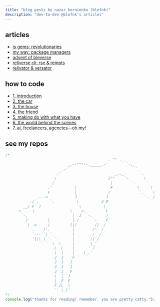 ```yaml
---
title: "blog posts by nazar kornienko (blefnk)"
description: "dev-to-dev @blefnk's articles"
---
```


## articles

- [js gems: revolutionaries](blog/articles/js-gems)
- [my way: package managers](blog/articles/package-managers)
- [advent of bleverse](blog/articles/advent)
- [reliverse cli: rse & rempts](blog/articles/cli)
- [relivator & versator](blog/articles/relivator)

## how to code

- [1. introduction](blog/coding/1-introduction)
- [2. the car](blog/coding/2-the-car)
- [3. the house](blog/coding/3-the-house)
- [4. the friend](blog/coding/4-the-friend)
- [5. making do with what you have](blog/coding/5-making-do)
- [6. the world behind the scenes](blog/coding/6-world-behind)
- [7. ai, freelancers, agencies—oh my!](blog/coding/7-community)

## see my repos

<Cards>
  <Card title="node focused" href="https://github.com/reliverse" />
  <Card title="browser focused" href="https://github.com/blefnk" />
</Cards>

```js
/*
                                              .-""-.__
                            _.--"""--._____.-'        `-._
                         .-'                              `.
                       .'                        _.._       `.
                      /                       J""    `-.      \
                     /                         \        `-.    `.
                   .'          |               F           \     \
                   F           |              /             `.    \
             _.---<_           J             J                `-._/
           ./`.     `.          \          J F
        __/ F  )                 \          \
      <     |                \    >.         L
       `-.                    |  J  `-.      )
         J         |          | /      `-    F
          \  o     /         (|/        //  /
           `.    )'.          |        /'  /
            `---'`\ `.        |        /  /
            '|\\ \ `. `.      |       /( /
               `` `  \  \     |       \_'
                      L  L    |     .' /
                      |  |    |    (_.'
                      J  J    F
                      J  J   J
                      J  J   J 
                      J  J   F 
                      |  |  J  
                      |  F  F  
                      F /L  |  
                      `' \_)'  
*/
console.log("thanks for reading! remember. you are pretty catty.");
```
